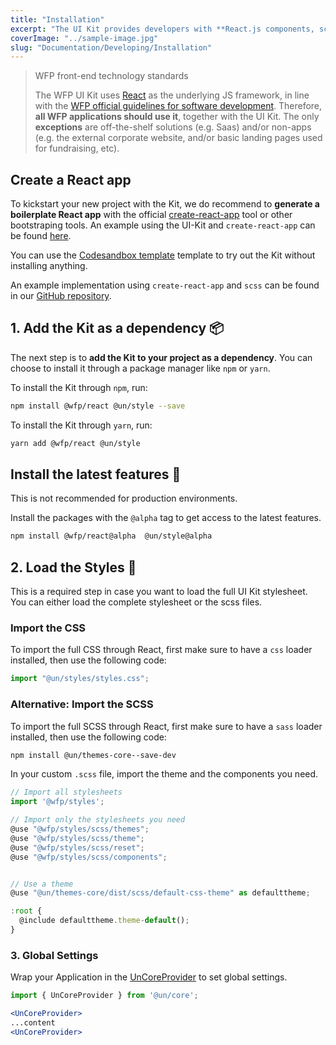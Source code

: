 ```yaml
---
title: "Installation"
excerpt: "The UI Kit provides developers with **React.js components, scss, css, html and assets**."
coverImage: "../sample-image.jpg"
slug: "Documentation/Developing/Installation"
---
```


> WFP front-end technology standards
>
> The WFP UI Kit uses [React](https://reactjs.org/) as the underlying JS framework, in line with the [WFP official guidelines for software development](https://newgo.wfp.org/documents/software-solutions-technology-stack). Therefore, **all WFP applications should use it**, together with the UI Kit. The only **exceptions** are off-the-shelf solutions (e.g. Saas) and/or non-apps (e.g. the external corporate website, and/or basic landing pages used for fundraising, etc).

## Create a React app

To kickstart your new project with the Kit, we do recommend to **generate a boilerplate React app** with the official [create-react-app](https://github.com/facebook/create-react-app) tool or other bootstraping tools. An example using the UI-Kit and `create-react-app` can be found [here](https://github.com/wfp/ui/tree/master/examples/create-react-app).

You can use the [Codesandbox template](https://codesandbox.io/s/wfp-ui-template-5bef8) template to try out the Kit without installing anything.

An example implementation using `create-react-app` and `scss` can be found in our [GitHub repository](https://github.com/wfp/ui/tree/master/examples/create-react-app).

## 1. Add the Kit as a dependency 📦

The next step is to **add the Kit to your project as a dependency**. You can choose to install it through a package manager like `npm` or `yarn`.

To install the Kit through `npm`, run:

```bash
npm install @wfp/react @un/style --save
```

To install the Kit through `yarn`, run:

```bash
yarn add @wfp/react @un/style
```

## Install the latest features 🌱

<Callout kind="warning">
  This is not recommended for production environments.
</Callout>

Install the packages with the `@alpha` tag to get access to the latest features.

```bash
npm install @wfp/react@alpha  @un/style@alpha
```

## 2. Load the Styles 🌈

This is a required step in case you want to load the full UI Kit stylesheet. You can either load the complete stylesheet or the scss files.

### Import the CSS

To import the full CSS through React, first make sure to have a `css` loader installed, then use the following code:

```jsx
import "@un/styles/styles.css";
```

### Alternative: Import the SCSS

To import the full SCSS through React, first make sure to have a `sass` loader installed, then use the following code:

```bash
npm install @un/themes-core--save-dev
```

In your custom `.scss` file, import the theme and the components you need.

```jsx
// Import all stylesheets
import '@wfp/styles';

// Import only the stylesheets you need
@use "@wfp/styles/scss/themes";
@use "@wfp/styles/scss/theme";
@use "@wfp/styles/scss/reset";
@use "@wfp/styles/scss/components";


// Use a theme
@use "@un/themes-core/dist/scss/default-css-theme" as defaulttheme;

:root {
  @include defaulttheme.theme-default();
}
```

### 3. Global Settings

Wrap your Application in the [UnCoreProvider](/documentation/developing/themes) to set global settings.

```jsx
import { UnCoreProvider } from '@un/core';

<UnCoreProvider>
...content
<UnCoreProvider>
```
